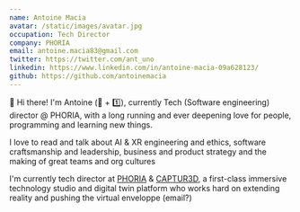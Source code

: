 ```yaml
---
name: Antoine Macia
avatar: /static/images/avatar.jpg
occupation: Tech Director
company: PHORIA
email: antoine.macia83@gmail.com
twitter: https://twitter.com/ant_uno
linkedin: https://www.linkedin.com/in/antoine-macia-09a628123/
github: https://github.com/antoinemacia
---
```


👋 Hi there! I'm Antoine (🐜 + 1️⃣), currently Tech (Software engineering) director @ PHORIA, with a long running and ever deepening love for people, programming and learning new things.

I love to read and talk about AI & XR engineering and ethics, software craftsmanship and leadership, business and product strategy and the making of great teams and org cultures

I'm currently tech director at [PHORIA](https://www.phoria.com.au/) & [CAPTUR3D](https://captur3d.io/), a first-class immersive technology studio and digital twin platform who works hard on extending reality and pushing the virtual enveloppe (email?)
